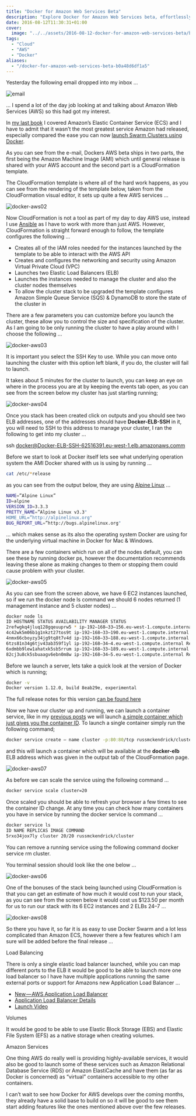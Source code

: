 ```yaml
---
title: "Docker for Amazon Web Services Beta"
description: "Explore Docker for Amazon Web Services beta, effortlessly launch Docker Swarm clusters on AWS with CloudFormation templates. Easy scaling and management."
date: 2016-08-12T11:30:31+01:00
cover:
  image: "../../assets/2016-08-12-docker-for-amazon-web-services-beta/blog-cover-2016-08-12-docker-for-amazon-web-services-beta.png"
tags:
  - "Cloud"
  - "AWS"
  - "Docker"
aliases:
  - "/docker-for-amazon-web-services-beta-b0a48d6df1a5"
---
```


Yesterday the following email dropped into my inbox …

<Img src="/assets/2016-08-12-docker-for-amazon-web-services-beta/img/2016-08-12_docker-for-amazon-web-services-beta_1.jpg" alt="email" />

… I spend a lot of the day job looking at and talking about Amazon Web Services (AWS) so this had got my interest.

In [my last book](https://www.packtpub.com/en-us/product/extending-docker-9781786462312) I covered Amazon’s Elastic Container Service (ECS) and I have to admit that it wasn’t the most greatest service Amazon had released, especially compared the ease you can now [launch Swarm Clusters using Docker](/2016/06/25/docker-load-balancing-application-bundles/).

As you can see from the e-mail, Dockers AWS beta ships in two parts, the first being the Amazon Machine Image (AMI) which until general release is shared with your AWS account and the second part is a CloudFormation template.

The CloudFormation template is where all of the hard work happens, as you can see from the rendering of the template below, taken from the CloudFormation visual editor, it sets up quite a few AWS services …

<Img src="/assets/2016-08-12-docker-for-amazon-web-services-beta/img/2016-08-12_docker-for-amazon-web-services-beta_2.jpg" alt="docker-aws02" />

Now CloudFormation is not a tool as part of my day to day AWS use, instead I use [Ansible](https://www.ansible.com/) as I have to work with more than just AWS. However, CloudFormation is straight forward enough to follow, the template configures the following …

- Creates all of the IAM roles needed for the instances launched by the template to be able to interact with the AWS API
- Creates and configures the networking and security using Amazon Virtual Private Cloud (VPC)
- Launches two Elastic Load Balancers (ELB)
- Launches the instances needed to manage the cluster and also the cluster nodes themselves
- To allow the cluster stack to be upgraded the template configures Amazon Simple Queue Service (SQS) & DynamoDB to store the state of the cluster in

There are a few parameters you can customize before you launch the cluster, these allow you to control the size and specification of the cluster. As I am going to be only running the cluster to have a play around with I choose the following …

<Img src="/assets/2016-08-12-docker-for-amazon-web-services-beta/img/2016-08-12_docker-for-amazon-web-services-beta_3.jpg" alt="docker-aws03" />

It is important you select the SSH Key to use. While you can move onto launching the cluster with this option left blank, if you do, the cluster will fail to launch.

It takes about 5 minutes for the cluster to launch, you can keep an eye on where in the process you are at by keeping the events tab open, as you can see from the screen below my cluster has just starting running;

<Img src="/assets/2016-08-12-docker-for-amazon-web-services-beta/img/2016-08-12_docker-for-amazon-web-services-beta_4.jpg" alt="docker-aws04" />

Once you stack has been created click on outputs and you should see two ELB addresses, one of the addresses should have **Docker-ELB-SSH** in it, you will need to SSH to this address to manage your cluster, I ran the following to get into my cluster …

ssh docker@Docker-ELB-SSH-62516391.eu-west-1.elb.amazonaws.comm

Before we start to look at Docker itself lets see what underlying operation system the AMI Docker shared with us is using by running …

```bash frame="terminal" title="Docker for Amazon Web Services Beta 1/7"
cat /etc/*release
```


as you can see from the output below, they are using [Alpine Linux](https://www.alpinelinux.org) …

```bash frame="terminal" title="Docker for Amazon Web Services Beta 2/7"
NAME=”Alpine Linux”
ID=alpine
VERSION_ID=3.3.3
PRETTY_NAME=”Alpine Linux v3.3"
HOME_URL=”http://alpinelinux.org"
BUG_REPORT_URL=”http://bugs.alpinelinux.org"
```


… which makes sense as its also the operating system Docker are using for the underlying virtual machine in Docker for Mac & Windows.

There are a few containers which run on all of the nodes default, you can see these by running docker ps, however the documentation recommends leaving these alone as making changes to them or stopping them could cause problem with your cluster.

<Img src="/assets/2016-08-12-docker-for-amazon-web-services-beta/img/2016-08-12_docker-for-amazon-web-services-beta_5.jpg" alt="docker-aws05" />

As you can see from the screen above, we have 6 EC2 instances launched, so if we run the docker node ls command we should 6 nodes returned (1 management instance and 5 cluster nodes) …

```bash frame="terminal" title="Docker for Amazon Web Services Beta 3/7"
docker node ls
ID HOSTNAME STATUS AVAILABILITY MANAGER STATUS
2refwgkq4jluq128gqeuuprw5 * ip-192–168–33–156.eu-west-1.compute.internal Ready Active Leader
4c42wk5m06b1g1nkzt27tos9t ip-192–168–33–190.eu-west-1.compute.internal Ready Active
4nmx66cboyzy34jg9tq8t7v4d ip-192–168–33–188.eu-west-1.compute.internal Ready Active
6tzs81n34g6tjv43ab359f1yl ip-192–168–34–4.eu-west-1.compute.internal Ready Active
6xdmbb9lew1ahatxk5sb5rrum ip-192–168–33–189.eu-west-1.compute.internal Ready Active
82cj3u8ck5sbuaagv6ebn0m8w ip-192–168–34–5.eu-west-1.compute.internal Ready Active
```


Before we launch a server, lets take a quick look at the version of Docker which is running;

```bash frame="terminal" title="Docker for Amazon Web Services Beta 4/7"
docker -v
Docker version 1.12.0, build 8eab29e, experimental
```


The full release notes for this version [can be found here](https://github.com/docker/docker/releases/tag/v1.12.0)

Now we have our cluster up and running, we can launch a container service, like in my [previous posts](/2016/06/25/docker-load-balancing-application-bundles/) we will launch [a simple container which just gives you the container ID](https://hub.docker.com/r/russmckendrick/cluster/). To launch a single container simply run the following command;

```bash frame="terminal" title="Docker for Amazon Web Services Beta 5/7"
docker service create — name cluster -p:80:80/tcp russmckendrick/cluster
```


and this will launch a container which will be available at the **docker-elb** ELB address which was given in the output tab of the CloudFormation page.

<Img src="/assets/2016-08-12-docker-for-amazon-web-services-beta/img/2016-08-12_docker-for-amazon-web-services-beta_6.jpg" alt="docker-aws07" />

As before we can scale the service using the following command …

```bash frame="terminal" title="Docker for Amazon Web Services Beta 6/7"
docker service scale cluster=20
```


Once scaled you should be able to refresh your browser a few times to see the container ID change. At any time you can check how many containers you have in service by running the docker service ls command …

```bash frame="terminal" title="Docker for Amazon Web Services Beta 7/7"
docker service ls
ID NAME REPLICAS IMAGE COMMAND
5rxo34jox7ly cluster 20/20 russmckendrick/cluster
```


You can remove a running service using the following command docker service rm cluster.

You terminal session should look like the one below …

<Img src="/assets/2016-08-12-docker-for-amazon-web-services-beta/img/2016-08-12_docker-for-amazon-web-services-beta_7.jpg" alt="docker-aws06" />

One of the bonuses of the stack being launched using CloudFormation is that you can get an estimate of how much it would cost to run your stack, as you can see from the screen below it would cost us $123.50 per month for us to run our stack with its 6 EC2 instances and 2 ELBs 24–7 …

<Img src="/assets/2016-08-12-docker-for-amazon-web-services-beta/img/2016-08-12_docker-for-amazon-web-services-beta_8.jpg" alt="docker-aws08" />

So there you have it, so far it is as easy to use Docker Swarm and a lot less complicated than Amazon ECS, however there a few features which I am sure will be added before the final release …

Load Balancing

There is only a single elastic load balancer launched, while you can map different ports to the ELB it would be good to be able to launch more one load balancer so I have have multiple applications running the same external ports or support for Amazons new Application Load Balancer …

- [New — AWS Application Load Balancer](https://aws.amazon.com/blogs/aws/new-aws-application-load-balancer/)
- [Application Load Balancer Details](https://aws.amazon.com/elasticloadbalancing/applicationloadbalancer/)
- [Launch Video](https://www.youtube.com/watch?v=4976_8JIWT4&index=2&list=PLhr1KZpdzukfsuHJK5mv40wVsMMhgOZ-Q)

Volumes

It would be good to be able to use Elastic Block Storage (EBS) and Elastic File System (EFS) as a native storage when creating volumes.

Amazon Services

One thing AWS do really well is providing highly-available services, it would also be good to launch some of these services such as Amazon Relational Database Service (RDS) or Amazon ElastiCache and have them (as far as Docker is concerned) as “virtual” containers accessible to my other containers.

I can’t wait to see how Docker for AWS develops over the coming months, they already have a solid base to build on so it will be good to see them start adding features like the ones mentioned above over the few releases.
